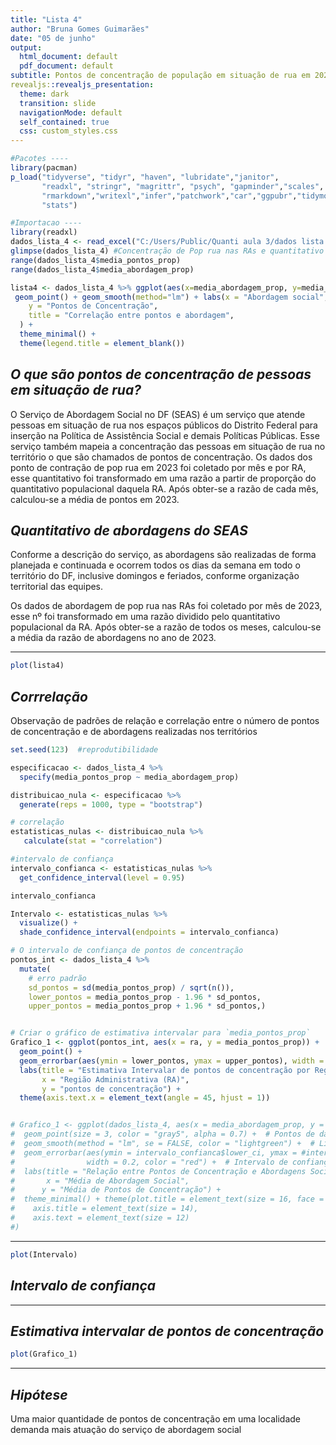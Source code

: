 ---
title: "Lista 4"
author: "Bruna Gomes Guimarães"
date: "05 de junho"
output:
  html_document: default
  pdf_document: default
subtitle: Pontos de concentração de população em situação de rua em 2023
revealjs::revealjs_presentation:
  theme: dark
  transition: slide
  navigationMode: default
  self_contained: true
  css: custom_styles.css
---

```{r include=FALSE}

#Pacotes ----
library(pacman)
p_load("tidyverse", "tidyr", "haven", "lubridate","janitor",
       "readxl", "stringr", "magrittr", "psych", "gapminder","scales",
       "rmarkdown","writexl","infer","patchwork","car","ggpubr","tidymodels",
       "stats")

#Importacao ----
library(readxl)
dados_lista_4 <- read_excel("C:/Users/Public/Quanti aula 3/dados lista 4.xlsx")
glimpse(dados_lista_4) #Concentração de Pop rua nas RAs e quantitativo de abordagem nas RAs
range(dados_lista_4$media_pontos_prop)
range(dados_lista_4$media_abordagem_prop)

lista4 <- dados_lista_4 %>% ggplot(aes(x=media_abordagem_prop, y=media_pontos_prop)) +
 geom_point() + geom_smooth(method="lm") + labs(x = "Abordagem social",  # Adjust label if 'estimate' represents variables
    y = "Pontos de Concentração",
    title = "Correlação entre pontos e abordagem",
  ) +
  theme_minimal() +
  theme(legend.title = element_blank())
```

## *O que são pontos de concentração de pessoas em situação de rua?*

O Serviço de Abordagem Social no DF (SEAS) é um serviço que atende pessoas em situação de rua nos espaços públicos do Distrito Federal para inserção na Política de Assistência Social e demais Políticas Públicas. Esse serviço também mapeia a concentração das pessoas em situação de rua no território o que são chamados de pontos de concentração. Os dados dos ponto de contração de pop rua em 2023 foi coletado por mês e por RA, esse quantitativo foi transformado em uma razão a partir de proporção do quantitativo populacional daquela RA. Após obter-se a razão de cada mês, calculou-se a média de pontos em 2023.

## *Quantitativo de abordagens do SEAS*

Conforme a descrição do serviço, as abordagens são realizadas de forma planejada e continuada e ocorrem todos os dias da semana em todo o território do DF, inclusive domingos e feriados, conforme organização territorial das equipes.

Os dados de abordagem de pop rua nas RAs foi coletado por mês de 2023, esse nº foi transformado em uma razão dividido pelo quantitativo populacional da RA. Após obter-se a razão de todos os meses, calculou-se a média da razão de abordagens no ano de 2023.

------------------------------------------------------------------------

```{r echo=FALSE, message=FALSE, warning=FALSE}
plot(lista4)
```

## *Corrrelação*

Observação de padrões de relação e correlação entre o número de pontos de concentração e de abordagens realizadas nos territórios

```{r include=FALSE}

set.seed(123)  #reprodutibilidade

especificacao <- dados_lista_4 %>%
  specify(media_pontos_prop ~ media_abordagem_prop)

distribuicao_nula <- especificacao %>%
  generate(reps = 1000, type = "bootstrap")

# correlação
estatisticas_nulas <- distribuicao_nula %>%
   calculate(stat = "correlation")

#intervalo de confiança
intervalo_confianca <- estatisticas_nulas %>%
  get_confidence_interval(level = 0.95)

intervalo_confianca

Intervalo <- estatisticas_nulas %>%
  visualize() +
  shade_confidence_interval(endpoints = intervalo_confianca)

# O intervalo de confiança de pontos de concentração
pontos_int <- dados_lista_4 %>%
  mutate(
    # erro padrão
    sd_pontos = sd(media_pontos_prop) / sqrt(n()),
    lower_pontos = media_pontos_prop - 1.96 * sd_pontos,
    upper_pontos = media_pontos_prop + 1.96 * sd_pontos,)


# Criar o gráfico de estimativa intervalar para `media_pontos_prop`
Grafico_1 <- ggplot(pontos_int, aes(x = ra, y = media_pontos_prop)) +
  geom_point() +
  geom_errorbar(aes(ymin = lower_pontos, ymax = upper_pontos), width = 0.2, color="red") +
  labs(title = "Estimativa Intervalar de pontos de concentração por Região Administrativa",
       x = "Região Administrativa (RA)",
       y = "pontos de concentração") +
  theme(axis.text.x = element_text(angle = 45, hjust = 1))


# Grafico_1 <- ggplot(dados_lista_4, aes(x = media_abordagem_prop, y = #media_pontos_prop)) +
#  geom_point(size = 3, color = "gray5", alpha = 0.7) +  # Pontos de dados
#  geom_smooth(method = "lm", se = FALSE, color = "lightgreen") +  # Linha de regressão
#  geom_errorbar(aes(ymin = intervalo_confianca$lower_ci, ymax = #intervalo_confianca$upper_ci),
#                width = 0.2, color = "red") +  # Intervalo de confiança
#  labs(title = "Relação entre Pontos de Concentração e Abordagens Sociais",
#       x = "Média de Abordagem Social",
#      y = "Média de Pontos de Concentração") +
#  theme_minimal() + theme(plot.title = element_text(size = 16, face = "bold"),
#    axis.title = element_text(size = 14),
#    axis.text = element_text(size = 12)
#)


```

------------------------------------------------------------------------

```{r echo=FALSE}
plot(Intervalo)
```

## *Intervalo de confiança*

---


## *Estimativa intervalar de pontos de concentração*

```{r echo=FALSE}
plot(Grafico_1)
```

---
## *Hipótese*

Uma maior quantidade de pontos de concentração em uma localidade demanda mais atuação do serviço de abordagem social
